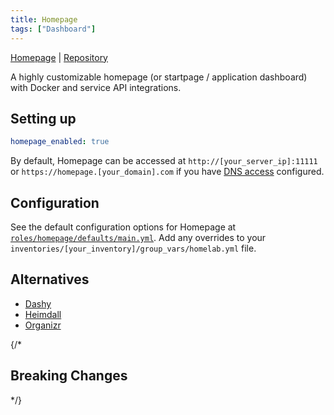 ```yaml
---
title: Homepage
tags: ["Dashboard"]
---
```



[Homepage](https://gethomepage.dev/) |
[Repository](https://github.com/gethomepage/homepage)

<Tags tags={frontmatter.tags} />

A highly customizable homepage (or startpage / application dashboard) with Docker and service API integrations.

## Setting up

```yaml title="inventories/homelab/group_vars/homelab.yml"
homepage_enabled: true
```

By default, Homepage can be accessed at `http://[your_server_ip]:11111` or `https://homepage.[your_domain].com` if you have [DNS access](../guides/dns-access) configured.

## Configuration

See the default configuration options for Homepage at [`roles/homepage/defaults/main.yml`](https://github.com/Dylancyclone/ansible-homelab-orchestration/blob/main/roles/homepage/defaults/main.yml).
Add any overrides to your `inventories/[your_inventory]/group_vars/homelab.yml` file.

## Alternatives

- [Dashy](./dashy)
- [Heimdall](./heimdall)
- [Organizr](./organizr)

{/* 

## Breaking Changes

*/}